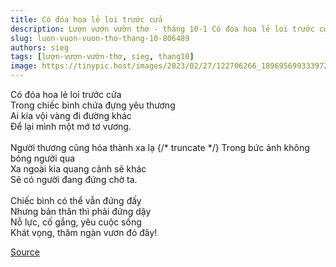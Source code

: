 ```yaml
---
title: Có đóa hoa lẻ loi trước cửa
description: Lượn vượn vườn thơ - tháng 10-1 Có đóa hoa lẻ loi trước cửa Trong chiếc bình chứa đựng yêu thương
slug: luon-vuon-vuon-tho-thang-10-806489
authors: sieg
tags: [lượn-vượn-vườn-thơ, sieg, thang10]
image: https://tinypic.host/images/2023/02/27/122706266_189695699333972_1388297246762649929_n.th.jpg
---
```


Có đóa hoa lẻ loi trước cửa\
Trong chiếc bình chứa đựng yêu thương\
Ai kia vội vàng đi đường khác\
Để lại mình một mớ tơ vương.\
\
Người thương cũng hóa thành xa lạ
{/* truncate */}
Trong bức ảnh không bóng người qua\
Xa ngoài kia quang cảnh sẽ khác\
Sẽ có người đang đứng chờ ta.\
\
Chiếc bình có thể vẫn đứng đấy\
Nhưng bản thân thì phải đứng dậy\
Nỗ lực, cố gắng, yêu cuộc sống\
Khát vọng, thăm ngàn vươn đó đây!

[Source](https://www.facebook.com/ape.poem/posts/pfbid0vJx2Fev54BxEoax1Zyabz1RAvAg8v9xzhLnBMCqv5hXYvXDnXKmuSBA9ivQVV24xl)
